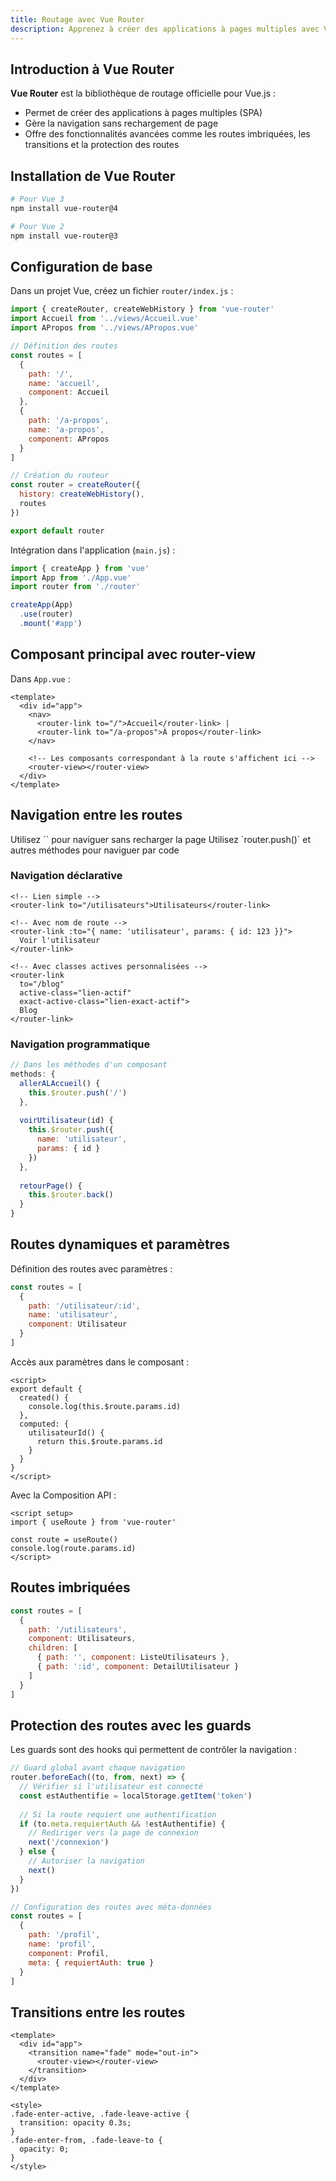 ```yaml
---
title: Routage avec Vue Router
description: Apprenez à créer des applications à pages multiples avec Vue Router, la solution officielle de routage pour Vue.js.
---
```


## Introduction à Vue Router

**Vue Router** est la bibliothèque de routage officielle pour Vue.js :

- Permet de créer des applications à pages multiples (SPA)
- Gère la navigation sans rechargement de page
- Offre des fonctionnalités avancées comme les routes imbriquées, les transitions et la protection des routes

## Installation de Vue Router

```bash
# Pour Vue 3
npm install vue-router@4

# Pour Vue 2
npm install vue-router@3
```

## Configuration de base

Dans un projet Vue, créez un fichier `router/index.js` :

```js
import { createRouter, createWebHistory } from 'vue-router'
import Accueil from '../views/Accueil.vue'
import APropos from '../views/APropos.vue'

// Définition des routes
const routes = [
  {
    path: '/',
    name: 'accueil',
    component: Accueil
  },
  {
    path: '/a-propos',
    name: 'a-propos',
    component: APropos
  }
]

// Création du routeur
const router = createRouter({
  history: createWebHistory(),
  routes
})

export default router
```

Intégration dans l'application (`main.js`) :

```js
import { createApp } from 'vue'
import App from './App.vue'
import router from './router'

createApp(App)
  .use(router)
  .mount('#app')
```

## Composant principal avec router-view

Dans `App.vue` :

```vue
<template>
  <div id="app">
    <nav>
      <router-link to="/">Accueil</router-link> |
      <router-link to="/a-propos">À propos</router-link>
    </nav>
    
    <!-- Les composants correspondant à la route s'affichent ici -->
    <router-view></router-view>
  </div>
</template>
```

## Navigation entre les routes

<Cards>
<Card icon="🔗" title="Liens déclaratifs">
  Utilisez `<router-link>` pour naviguer sans recharger la page
</Card>
<Card icon="🧭" title="Navigation programmatique">
  Utilisez `router.push()` et autres méthodes pour naviguer par code
</Card>
</Cards>

### Navigation déclarative

```vue
<!-- Lien simple -->
<router-link to="/utilisateurs">Utilisateurs</router-link>

<!-- Avec nom de route -->
<router-link :to="{ name: 'utilisateur', params: { id: 123 }}">
  Voir l'utilisateur
</router-link>

<!-- Avec classes actives personnalisées -->
<router-link 
  to="/blog" 
  active-class="lien-actif"
  exact-active-class="lien-exact-actif">
  Blog
</router-link>
```

### Navigation programmatique

```js
// Dans les méthodes d'un composant
methods: {
  allerALAccueil() {
    this.$router.push('/')
  },
  
  voirUtilisateur(id) {
    this.$router.push({
      name: 'utilisateur',
      params: { id }
    })
  },
  
  retourPage() {
    this.$router.back()
  }
}
```

## Routes dynamiques et paramètres

Définition des routes avec paramètres :

```js
const routes = [
  {
    path: '/utilisateur/:id',
    name: 'utilisateur',
    component: Utilisateur
  }
]
```

Accès aux paramètres dans le composant :

```vue
<script>
export default {
  created() {
    console.log(this.$route.params.id)
  },
  computed: {
    utilisateurId() {
      return this.$route.params.id
    }
  }
}
</script>
```

Avec la Composition API :

```vue
<script setup>
import { useRoute } from 'vue-router'

const route = useRoute()
console.log(route.params.id)
</script>
```

## Routes imbriquées

```js
const routes = [
  {
    path: '/utilisateurs',
    component: Utilisateurs,
    children: [
      { path: '', component: ListeUtilisateurs },
      { path: ':id', component: DetailUtilisateur }
    ]
  }
]
```

## Protection des routes avec les guards

Les guards sont des hooks qui permettent de contrôler la navigation :

```js
// Guard global avant chaque navigation
router.beforeEach((to, from, next) => {
  // Vérifier si l'utilisateur est connecté
  const estAuthentifie = localStorage.getItem('token')
  
  // Si la route requiert une authentification
  if (to.meta.requiertAuth && !estAuthentifie) {
    // Rediriger vers la page de connexion
    next('/connexion')
  } else {
    // Autoriser la navigation
    next()
  }
})

// Configuration des routes avec méta-données
const routes = [
  {
    path: '/profil',
    name: 'profil',
    component: Profil,
    meta: { requiertAuth: true }
  }
]
```

## Transitions entre les routes

```vue
<template>
  <div id="app">
    <transition name="fade" mode="out-in">
      <router-view></router-view>
    </transition>
  </div>
</template>

<style>
.fade-enter-active, .fade-leave-active {
  transition: opacity 0.3s;
}
.fade-enter-from, .fade-leave-to {
  opacity: 0;
}
</style>
``` 